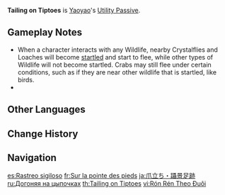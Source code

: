 {{Talent Infobox
|image         = Talent Tailing on Tiptoes.png
|character     = Yaoyao
|type          = Utility Passive
|info          = When Yaoyao is in the party, your characters will not [[startle]] Crystalflies and certain other animals when getting near them.<br>Check the "Other" sub-category of the "Living Beings / [[Wildlife]]" section in the [[Archive]] for creatures this skill works on.
|utility1      = Effects End Character Fallen
|utility2      = Wildlife
|utility3      = Other Wildlife
}}
{{Description|"Even though the sound of bells follows Yaoyao wherever she goes, the wildlife is never disturbed by her presence."|2=[[Dainsleif]] in [https://youtu.be/g5fw5RAtl34 Collected Miscellany - "Yaoyao: Sweet Clouds of Osmanthus"]}}
'''Tailing on Tiptoes''' is [[Yaoyao]]'s [[Utility Passive]].

==Gameplay Notes==
* When a character interacts with any Wildlife, nearby Crystalflies and Loaches will become [[startle]]d and start to flee, while other types of Wildlife will not become startled. Crabs may still flee under certain conditions, such as if they are near other wildlife that is startled, like birds.
* {{Talent Note|character=Yaoyao|talent=Tailing on Tiptoes|alive}}
{{Talents by Category List|Other Wildlife Talents|header=identical|nottitle=Tailing on Tiptoes}}

==Other Languages==
{{Other Languages
|en      = Tailing on Tiptoes
|zhs     = 踮脚·蹑影轻踪
|zhs_rm  = Diànjiǎo - Nièyǐng Qīngzōng
|zht     = 踮腳·躡影輕蹤
|zht_rm  = Diànjiǎo - Nièyǐng Qīngzōng
|zh_tl   = 
|ja      = 爪立ち·躡景足跡
|ja_rm   = Tsumadachi - Joukei Ashiato{{Assumed}}
|ja_tl   = Standing on Tiptoes - Footprints Chasing the Shadow
|ko      = 까치발·살금살금
|ko_tl   = Stealthy Footsteps - Quietly
|es      = Rastreo sigiloso
|es_tl   = Stealthy Tracking
|fr      = Sur la pointe des pieds
|fr_tl   = On Tiptoes
|ru      = Догоняя на цыпочках
|ru_tl   = Catching Up on Tiptoes
|th      = Tailing on Tiptoes
|vi      = Rón Rén Theo Đuôi
|vi_tl   = 
|de      = Auf Zehenspitzen
|de_tl   = On Tiptoes
|id      = Tailing on Tiptoes
|pt      = Perseguição na Ponta dos Pés
|pt_tl   = 
|tr      = Parmak Ucunda Takip
|tr_tl   = Pursuit on Tiptoes
|it      = In punta di piedi
|it_tl   = On Tiptoes
}}

==Change History==
{{Change History|3.4}}

==Navigation==
{{Talent Navbox|Yaoyao}}

[[es:Rastreo sigiloso]]
[[fr:Sur la pointe des pieds]]
[[ja:爪立ち・躡景足跡]]
[[ru:Догоняя на цыпочках]]
[[th:Tailing on Tiptoes]]
[[vi:Rón Rén Theo Đuôi]]